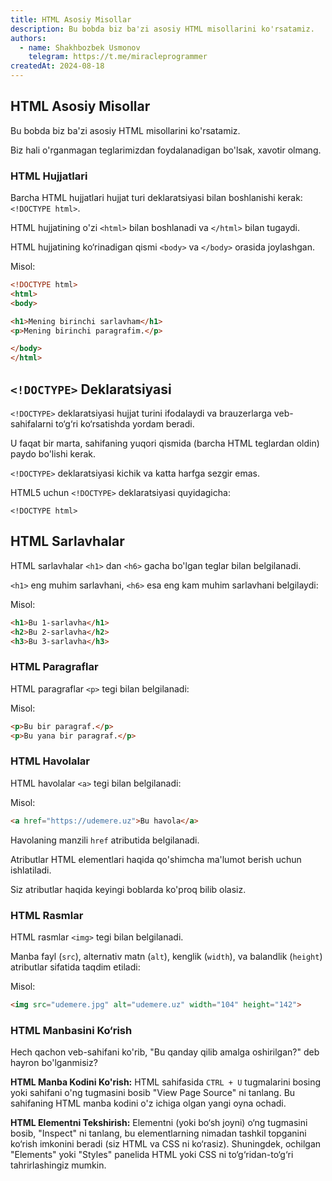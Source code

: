 ```yaml
---
title: HTML Asosiy Misollar
description: Bu bobda biz ba'zi asosiy HTML misollarini ko'rsatamiz.
authors:
  - name: Shakhbozbek Usmonov
    telegram: https://t.me/miracleprogrammer
createdAt: 2024-08-18
---
```


## HTML Asosiy Misollar
Bu bobda biz ba'zi asosiy HTML misollarini ko'rsatamiz.

Biz hali o'rganmagan teglarimizdan foydalanadigan bo'lsak, xavotir olmang.

### HTML Hujjatlari
Barcha HTML hujjatlari hujjat turi deklaratsiyasi bilan boshlanishi kerak: `<!DOCTYPE html>`.

HTML hujjatining o'zi `<html>` bilan boshlanadi va `</html>` bilan tugaydi.

HTML hujjatining ko‘rinadigan qismi `<body>` va `</body>` orasida joylashgan.

Misol:
```html
<!DOCTYPE html>
<html>
<body>

<h1>Mening birinchi sarlavham</h1>
<p>Mening birinchi paragrafim.</p>

</body>
</html>
```

## `<!DOCTYPE>` Deklaratsiyasi
`<!DOCTYPE>` deklaratsiyasi hujjat turini ifodalaydi va brauzerlarga veb-sahifalarni to‘g‘ri ko‘rsatishda yordam beradi.

U faqat bir marta, sahifaning yuqori qismida (barcha HTML teglardan oldin) paydo bo'lishi kerak.

`<!DOCTYPE>` deklaratsiyasi kichik va katta harfga sezgir emas.

HTML5 uchun `<!DOCTYPE>` deklaratsiyasi quyidagicha:

`<!DOCTYPE html>`

## HTML Sarlavhalar
HTML sarlavhalar `<h1>` dan `<h6>` gacha bo'lgan teglar bilan belgilanadi.

`<h1>` eng muhim sarlavhani, `<h6>` esa eng kam muhim sarlavhani belgilaydi:

Misol:
```html
<h1>Bu 1-sarlavha</h1>
<h2>Bu 2-sarlavha</h2>
<h3>Bu 3-sarlavha</h3>
```

### HTML Paragraflar
HTML paragraflar `<p>` tegi bilan belgilanadi:

Misol:
```html
<p>Bu bir paragraf.</p>
<p>Bu yana bir paragraf.</p>
```

### HTML Havolalar
HTML havolalar `<a>` tegi bilan belgilanadi:

Misol:
```html
<a href="https://udemere.uz">Bu havola</a>
```

Havolaning manzili `href` atributida belgilanadi.

Atributlar HTML elementlari haqida qo'shimcha ma'lumot berish uchun ishlatiladi.

Siz atributlar haqida keyingi boblarda ko'proq bilib olasiz.

### HTML Rasmlar
HTML rasmlar `<img>` tegi bilan belgilanadi.

Manba fayl (`src`), alternativ matn (`alt`), kenglik (`width`), va balandlik (`height`) atributlar sifatida taqdim etiladi:

Misol:
```html
<img src="udemere.jpg" alt="udemere.uz" width="104" height="142">
```

### HTML Manbasini Ko‘rish
Hech qachon veb-sahifani ko'rib, "Bu qanday qilib amalga oshirilgan?" deb hayron bo'lganmisiz?

**HTML Manba Kodini Ko'rish:**
HTML sahifasida `CTRL + U` tugmalarini bosing yoki sahifani o'ng tugmasini bosib "View Page Source" ni tanlang. Bu sahifaning HTML manba kodini o'z ichiga olgan yangi oyna ochadi.

**HTML Elementni Tekshirish:**
Elementni (yoki bo‘sh joyni) o‘ng tugmasini bosib, "Inspect" ni tanlang, bu elementlarning nimadan tashkil topganini ko‘rish imkonini beradi (siz HTML va CSS ni ko‘rasiz). Shuningdek, ochilgan "Elements" yoki "Styles" panelida HTML yoki CSS ni to‘g‘ridan-to‘g‘ri tahrirlashingiz mumkin.